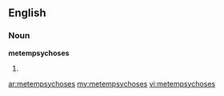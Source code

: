 ==English==
===Noun===
'''metempsychoses'''

#{{plural of|[[metempsychosis]]}}

[[ar:metempsychoses]]
[[my:metempsychoses]]
[[vi:metempsychoses]]